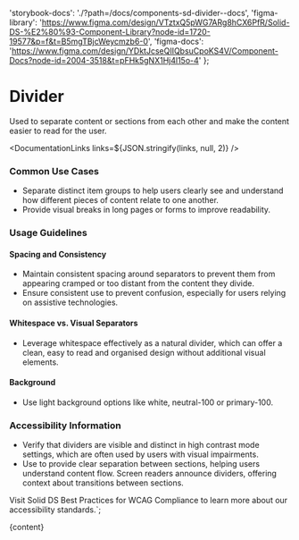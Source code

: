

  'storybook-docs': './?path=/docs/components-sd-divider--docs',
  'figma-library':
    'https://www.figma.com/design/VTztxQ5pWG7ARg8hCX6PfR/Solid-DS-%E2%80%93-Component-Library?node-id=1720-19577&p=f&t=B5mgTBjcWeycmzb6-0',
  'figma-docs':
    'https://www.figma.com/design/YDktJcseQIIQbsuCpoKS4V/Component-Docs?node-id=2004-3518&t=pFHk5gNX1Hj4l15o-4'
};

# Divider

Used to separate content or sections from each other and make the content easier to read for the user.

<DefaultStory />

<DocumentationLinks links=${JSON.stringify(links, null, 2)} />

### Common Use Cases

- Separate distinct item groups to help users clearly see and understand how different pieces of content relate to one another.
- Provide visual breaks in long pages or forms to improve readability.

### Usage Guidelines

#### Spacing and Consistency

- Maintain consistent spacing around separators to prevent them from appearing cramped or too distant from the content they divide.
- Ensure consistent use to prevent confusion, especially for users relying on assistive technologies.

#### Whitespace vs. Visual Separators

- Leverage whitespace effectively as a natural divider, which can offer a clean, easy to read and organised design without additional visual elements.

#### Background

- Use light background options like white, neutral-100 or primary-100.

### Accessibility Information

- Verify that dividers are visible and distinct in high contrast mode settings, which are often used by users with visual impairments.
- Use to provide clear separation between sections, helping users understand content flow. Screen readers announce dividers, offering context about transitions between sections.

Visit <sd-link href="https://www.figma.com/design/VTztxQ5pWG7ARg8hCX6PfR/Solid-DS-%E2%80%93-Component-Library?node-id=38262-58412&t=1qhfYXrbNhSCYCzZ-4" target="_blank">Solid DS Best Practices for WCAG Compliance</sd-link> to learn more about our accessibility standards.`;

<Meta title="Components/sd-divider/Overview" />

<OverviewFormatter story={SdDividerStories.Default}>{content}</OverviewFormatter>

